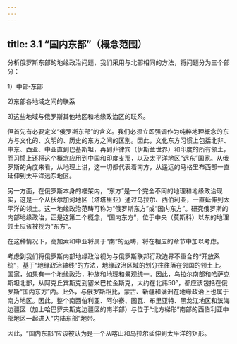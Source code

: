 ```yaml
---
---
---
```

title: 3.1 “国内东部”（概念范围）
---



分析俄罗斯东部的地缘政治问题，我们采用与北部相同的方法，将问题分为三个部分：

1）中部‑东部

2)东部各地域之间的联系

3)这些地域与俄罗斯其他地区和地缘政治区的联系。

但首先有必要定义“俄罗斯东部”的含义。我们必须立即强调作为纯粹地理概念的东方与文化的、文明的、历史的东方之间的区别。因此，文化东方习惯上包括北非、中东、西亚、中亚直到巴基斯坦，再到菲律宾（伊斯兰世界）和印度的所有领土，而习惯上还将这个概念应用到中国和印度支那，以及太平洋地区“远东”国家。从俄罗斯的角度来看，从地理上讲，这一切都代表着南方，从遥远的马格里布西部一直延伸到太平洋远东地区。

另一方面，在俄罗斯本身的框架内，“东方”是一个完全不同的地理和地缘政治现实，这是一个从伏尔加河地区（塔塔里亚）通过乌拉尔、西伯利亚，一直延伸到太平洋的领土。这一地缘政治范畴可称为“俄罗斯东方”或“国内东方”。研究俄罗斯的内部地缘政治，正是这第二个概念，“国内东方”，位于中央（莫斯科）以东的地理领土应该被视为“东方”。

在这种情况下，高加索和中亚将属于“南”的范畴，将在相应的章节中加以考虑。

考虑到我们将俄罗斯内部地缘政治视为与俄罗斯联邦行政边界不重合的“开放系统”，基于“地缘政治轴线”的方法，地缘政治区域的划分往往落在邻国的领土上。国家，如果有一个地缘政治，种族和地理和景观统一。因此，乌拉尔南部和哈萨克斯坦北部，从阿克丘宾斯克到塞米巴拉金斯克，大约在北纬50°，都应该包括在俄罗斯“国内东方”内。此外，与俄罗斯相比，蒙古、新疆和满洲在地缘政治上也属于南方地区。因此，整个南西伯利亚、阿尔泰、图瓦、布里亚特、黑龙江地区和滨海边疆区（加上哈巴罗夫斯克边疆区的南半部）与位于“北方梯形”南部的西伯利亚中部地区一起进入“内陆东部”地带。

因此，“国内东部”应该被认为是一个从喀山和乌拉尔延伸到太平洋的矩形。